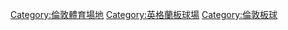 [[Category:倫敦體育場地|Category:倫敦體育場地]]
[[Category:英格蘭板球場|Category:英格蘭板球場]]
[[Category:倫敦板球|Category:倫敦板球]]